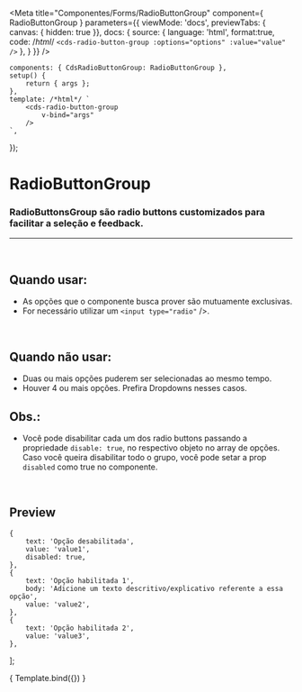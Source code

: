 
<Meta
	title="Componentes/Forms/RadioButtonGroup"
	component={ RadioButtonGroup }
	parameters={{
		viewMode: 'docs',
		previewTabs: { canvas: { hidden: true }},
		docs: {
			source: {
				language: 'html',
				format:true,
				code: /*html*/ 
`<cds-radio-button-group
	:options="options"
	:value="value"
/>`
			},
		}
	}}
/>

	components: { CdsRadioButtonGroup: RadioButtonGroup },
	setup() {
		return { args };
	},
	template: /*html*/ `
		<cds-radio-button-group
			v-bind="args" 
		/>
	`,
});

# RadioButtonGroup

### RadioButtonsGroup são radio buttons customizados para facilitar a seleção e feedback.
---
<br />

## Quando usar:
- As opções que o componente busca prover são mutuamente exclusivas.
- For necessário utilizar um ```<input type="radio"``` />.

<br />

## Quando não usar:
- Duas ou mais opções puderem ser selecionadas ao mesmo tempo.
- Houver 4 ou mais opções. Prefira Dropdowns nesses casos.

## Obs.:
- Você pode disabilitar cada um dos radio buttons passando a propriedade ```disable: true```, no respectivo objeto
no array de opções. Caso você queira disabilitar todo o grupo, você pode setar a prop ```disabled``` como true no componente.

<br />

## Preview

	{
		text: 'Opção desabilitada',
		value: 'value1',
		disabled: true,
	},
	{
		text: 'Opção habilitada 1',
		body: 'Adicione um texto descritivo/explicativo referente a essa opção',
		value: 'value2',
	},
	{
		text: 'Opção habilitada 2',
		value: 'value3',
	},
];

<Canvas>
	<Story
		name="Radio button group"
		args={{
			options,
			value,
			disabled: false,
			inline: false,
		}}
	>
		{ Template.bind({}) }
	</Story>
</Canvas>

<ArgsTable story="Radio button group" />